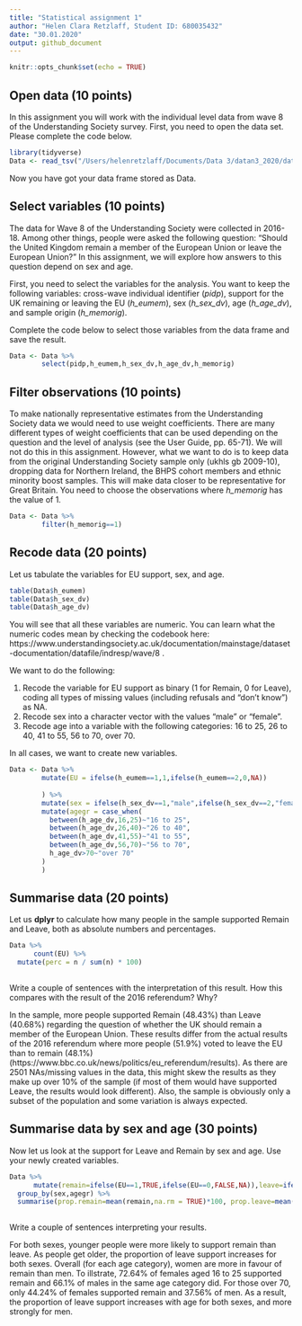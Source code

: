 ```yaml
---
title: "Statistical assignment 1"
author: "Helen Clara Retzlaff, Student ID: 680035432"
date: "30.01.2020"
output: github_document
---
```


```r
knitr::opts_chunk$set(echo = TRUE)
```

## Open data (10 points)

In this assignment you will work with the individual level data from wave 8 of the Understanding Society survey. First, you need to open the data set. Please complete the code below.

```r
library(tidyverse)
Data <- read_tsv("/Users/helenretzlaff/Documents/Data 3/datan3_2020/data/UKDA-6614-tab/tab/ukhls_w8/h_indresp.tab")
```

Now you have got your data frame stored as Data. 

## Select variables (10 points)

The data for Wave 8 of the Understanding Society were collected in 2016-18. Among other things, people were asked the following question: "Should the United Kingdom remain a member of the European Union or leave the European Union?" In this assignment, we will explore how answers to this question depend on sex and age.

First, you need to select the variables for the analysis. You want to keep the following variables: cross-wave individual identifier (*pidp*), support for the UK remaining or leaving the EU (*h_eumem*), sex (*h_sex_dv*), age (*h_age_dv*), and sample origin (*h_memorig*).

Complete the code below to select those variables from the data frame and save the result.

```r
Data <- Data %>%
        select(pidp,h_eumem,h_sex_dv,h_age_dv,h_memorig)
```

## Filter observations (10 points)

To make nationally representative estimates from the Understanding Society data we would need to use weight coefficients. There are many different types of weight coefficients that can be used depending on the question and the level of analysis (see the User Guide, pp. 65-71). We will not do this in this assignment. However, what we want to do is to keep data from the original Understanding Society sample only (ukhls gb 2009-10), dropping  data for Northern Ireland, the BHPS cohort members and ethnic minority boost samples. This will make data closer to be representative for Great Britain. You need to choose the observations where *h_memorig* has the value of 1.

```r
Data <- Data %>%
        filter(h_memorig==1)
```

## Recode data (20 points)

Let us tabulate the variables for EU support, sex, and age.

```r
table(Data$h_eumem)
table(Data$h_sex_dv)
table(Data$h_age_dv)
```

You will see that all these variables are numeric. You can learn what the numeric codes mean by checking the codebook here: https://www.understandingsociety.ac.uk/documentation/mainstage/dataset-documentation/datafile/indresp/wave/8 .

We want to do the following:

1) Recode the variable for EU support as binary (1 for Remain, 0 for Leave), coding all types of missing values (including refusals and "don't know") as NA.
2) Recode sex into a character vector with the values "male" or "female".
3) Recode age into a variable with the following categories: 16 to 25, 26 to 40, 41 to 55, 56 to 70, over 70.

In all cases, we want to create new variables.

```r
Data <- Data %>%
        mutate(EU = ifelse(h_eumem==1,1,ifelse(h_eumem==2,0,NA))
      
        ) %>%
        mutate(sex = ifelse(h_sex_dv==1,"male",ifelse(h_sex_dv==2,"female",NA))) %>%
        mutate(agegr = case_when(
          between(h_age_dv,16,25)~"16 to 25",
          between(h_age_dv,26,40)~"26 to 40",
          between(h_age_dv,41,55)~"41 to 55",
          between(h_age_dv,56,70)~"56 to 70",
          h_age_dv>70~"over 70"
        )
        )

```

## Summarise data (20 points)

Let us **dplyr** to calculate how many people in the sample supported Remain and Leave, both as absolute numbers and percentages.

```r
Data %>%
      count(EU) %>% 
  mutate(perc = n / sum(n) * 100)
        
```

Write a couple of sentences with the interpretation of this result. How this compares with the result of the 2016 referendum? Why?

In the sample, more people supported Remain (48.43%) than Leave (40.68%) regarding the question of whether the UK should remain a member of the European Union. These results differ from the actual results of the 2016 referendum where more people (51.9%) voted to leave the EU than to remain (48.1%) (https://www.bbc.co.uk/news/politics/eu_referendum/results). 
As there are 2501 NAs/missing values in the data, this might skew the results as they make up over 10% of the sample (if most of them would have supported Leave, the results would look different). Also, the sample is obviously only a subset of the population and some variation is always expected.

## Summarise data by sex and age (30 points)

Now let us look at the support for Leave and Remain by sex and age. Use your newly created variables.


```r
Data %>%
      mutate(remain=ifelse(EU==1,TRUE,ifelse(EU==0,FALSE,NA)),leave=ifelse(EU==0,TRUE,ifelse(EU==1,FALSE,NA)))%>% 
  group_by(sex,agegr) %>% 
  summarise(prop.remain=mean(remain,na.rm = TRUE)*100, prop.leave=mean(leave,na.rm = TRUE)*100)
        
```


Write a couple of sentences interpreting your results.

For both sexes, younger people were more likely to support remain than leave. As people get older, the proportion of leave support increases for both sexes. Overall (for each age category), women are more in favour of remain than men. To illstrate, 72.64% of females aged 16 to 25 supported remain and 66.1% of males in the same age category did. For those over 70, only 44.24% of females supported remain and 37.56% of men. As a result, the proportion of leave support increases with age for both sexes, and more strongly for men. 
